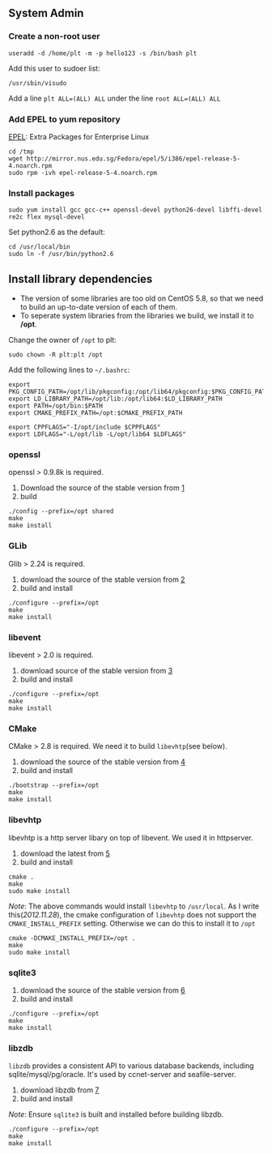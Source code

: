 == System Admin ==

=== Create a non-root user ===
<pre>
useradd -d /home/plt -m -p hello123 -s /bin/bash plt
</pre>

Add this user to sudoer list:
<pre>
/usr/sbin/visudo
</pre>

Add a line <code>plt     ALL=(ALL)       ALL</code> under the line <code>root     ALL=(ALL)       ALL
</code>

=== Add EPEL to yum repository ===

[http://fedoraproject.org/wiki/EPEL EPEL]: Extra Packages for Enterprise Linux 

<pre>
cd /tmp
wget http://mirror.nus.edu.sg/Fedora/epel/5/i386/epel-release-5-4.noarch.rpm
sudo rpm -ivh epel-release-5-4.noarch.rpm
</pre>

=== Install packages ===

<pre>
sudo yum install gcc gcc-c++ openssl-devel python26-devel libffi-devel re2c flex mysql-devel
</pre>

Set python2.6 as the default:
<pre>
cd /usr/local/bin
sudo ln -f /usr/bin/python2.6
</pre>


== Install library dependencies ==

* The version of some libraries are too old on CentOS 5.8, so that we need to build an up-to-date version of each of them.
* To seperate system libraries from the libraries we build, we install it to '''/opt'''.

Change the owner of <code>/opt</code> to plt:
<pre>
sudo chown -R plt:plt /opt
</pre>

Add the following lines to <code>~/.bashrc</code>:

<pre>
export PKG_CONFIG_PATH=/opt/lib/pkgconfig:/opt/lib64/pkgconfig:$PKG_CONFIG_PATH
export LD_LIBRARY_PATH=/opt/lib:/opt/lib64:$LD_LIBRARY_PATH
export PATH=/opt/bin:$PATH
export CMAKE_PREFIX_PATH=/opt:$CMAKE_PREFIX_PATH

export CPPFLAGS="-I/opt/include $CPPFLAGS"
export LDFLAGS="-L/opt/lib -L/opt/lib64 $LDFLAGS"
</pre>

=== openssl ===

openssl > 0.9.8k is required.

# Download the source of the stable version from  [http://www.openssl.org/source/]
# build

<pre>
./config --prefix=/opt shared
make
make install
</pre>

=== GLib ===

Glib > 2.24 is required.

# download the source of the stable version from [http://developer.gnome.org/glib/]
# build and install

<pre>
./configure --prefix=/opt
make
make install
</pre>

=== libevent ===

libevent > 2.0 is required.

# download source of the stable version from [http://libevent.org]
# build and install

<pre>
./configure --prefix=/opt
make
make install
</pre>

=== CMake ===

CMake > 2.8 is required. We need it to build <code>libevhtp</code>(see below).

# download the source of the stable version from [http://www.cmake.org/cmake/resources/software.html]
# build and install

<pre>
./bootstrap --prefix=/opt
make 
make install
</pre>

=== libevhtp ===

libevhtp is a http server libary on top of libevent. We used it in httpserver.

# download the latest from [https://github.com/ellzey/libevhtp/tags]
# build and install

<pre>
cmake .
make 
sudo make install
</pre>

''Note'': The above commands would install <code>libevhtp</code> to <code>/usr/local</code>. As I write this(''2012.11.28''), the cmake configuration of <code>libevhtp</code> does not support the <code>CMAKE_INSTALL_PREFIX</code> setting. Otherwise we can do this to install it to <code>/opt</code>

<pre>
cmake -DCMAKE_INSTALL_PREFIX=/opt .
make 
sudo make install
</pre>

=== sqlite3 ===

# download the source of the stable version from [http://www.sqlite.org/download.html]
# build and install
<pre>
./configure --prefix=/opt
make
make install
</pre>

=== libzdb ===

<code>libzdb</code> provides a consistent API to various database backends, including sqlite/mysql/pg/oracle. It's used by ccnet-server and seafile-server.

# download libzdb from [http://www.tildeslash.com/libzdb/dist/libzdb-2.10.5.tar.gz]
# build and install

''Note'': Ensure <code>sqlite3</code> is built and installed before building libzdb.
<pre>
./configure --prefix=/opt
make
make install
</pre>

